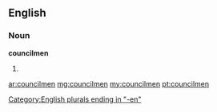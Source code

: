 ==English==

===Noun===
'''councilmen'''

# {{plural of|[[councilman]]}}

[[Category:English plurals ending in "-en"]]

[[ar:councilmen]]
[[mg:councilmen]]
[[my:councilmen]]
[[pt:councilmen]]